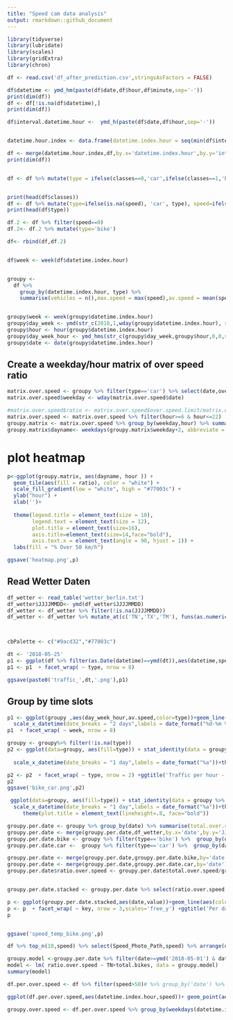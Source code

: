 ```yaml
---
title: "Speed cam data analysis"
output: rmarkdown::github_document
---
```


```r
library(tidyverse)
library(lubridate)
library(scales)
library(gridExtra)
library(chron)

df <- read.csv('df_after_prediction.csv',stringsAsFactors = FALSE)

df$datetime <- ymd_hm(paste(df$date,df$hour,df$minute,sep='-'))
print(dim(df))
df <- df[!is.na(df$datetime),]
print(dim(df))

df$interval.datetime.hour <-  ymd_h(paste(df$date,df$hour,sep='-'))


datetime.hour.index <- data.frame(datetime.index.hour = seq(min(df$interval.datetime.hour),max(df$interval.datetime.hour),by=60*60))

df <- merge(datetime.hour.index,df,by.x='datetime.index.hour',by.y='interval.datetime.hour',all.x = TRUE)
print(dim(df))


df <- df %>% mutate(type = ifelse(classes==0,'car',ifelse(classes==1,'bike','NA')))


print(head(df$classes))
df <- df %>% mutate(type=ifelse(is.na(speed), 'car', type), speed=ifelse(is.na(speed),0,speed))
print(head(df$type))

df.2 <- df %>% filter(speed==0) 
df.2<- df.2 %>% mutate(type='bike')

df<- rbind(df,df.2)


df$week <- week(df$datetime.index.hour)


groupy <-
  df %>%
    group_by(datetime.index.hour, type) %>%
    summarise(vehicles = n(),max.speed = max(speed),av.speed = mean(speed), over.speed.limit = sum(speed>50))


groupy$week <- week(groupy$datetime.index.hour)
groupy$day_week <- ymd(str_c(2018,1,wday(groupy$datetime.index.hour), sep='-'))
groupy$hour <- hour(groupy$datetime.index.hour)
groupy$day_week_hour <- ymd_hms(str_c(groupy$day_week,groupy$hour,0,0,sep=':'))
groupy$date <- date(groupy$datetime.index.hour)
```
## Create a weekday/hour matrix of over speed ratio
```r
matrix.over.speed <- groupy %>% filter(type=='car') %>% select(date,over.speed.limit,vehicles,hour) %>% filter(date>ymd('2018-04-27')& date<ymd('2018-05-20'))
matrix.over.speed$weekday <- wday(matrix.over.speed$date)

#matrix.over.speed$ratio <- matrix.over.speed$over.speed.limit/matrix.over.speed$vehicles
matrix.over.speed <- matrix.over.speed %>% filter(hour>=6 & hour<=22)
groupy.matrix <- matrix.over.speed %>% group_by(weekday,hour) %>% summarise(ratio = sum(over.speed.limit)/ sum(vehicles)*100)
groupy.matrix$dayname<- weekdays(groupy.matrix$weekday+2, abbreviate = FALSE)

```

# plot heatmap
```r
p<-ggplot(groupy.matrix, aes(dayname, hour )) +
  geom_tile(aes(fill = ratio), color = "white") +
  scale_fill_gradient(low = "white", high = "#77003c") +
  ylab("hour") +
  xlab('')+
  
  theme(legend.title = element_text(size = 10),
        legend.text = element_text(size = 12),
        plot.title = element_text(size=16),
        axis.title=element_text(size=14,face="bold"),
        axis.text.x = element_text(angle = 90, hjust = 1)) +
  labs(fill = "% Over 50 km/h")

ggsave('heatmap.png',p)
```

## Read Wetter Daten

```r
df_wetter <- read_table('wetter_berlin.txt')
df_wetter$JJJJMMDD<- ymd(df_wetter$JJJJMMDD)
df_wetter <- df_wetter %>% filter(!is.na(JJJJMMDD))
df_wetter <- df_wetter %>% mutate_at(c('TN','TX','TM'), funs(as.numeric(.)))




```

```r
cbPalette <- c("#9acd32","#77003c")

dt <- '2018-05-25'
p1 <- ggplot(df %>% filter(as.Date(datetime)==ymd(dt)),aes(datetime,speed, color=type))+ geom_jitter(alpha=0.2)+geom_smooth()+theme(legend.position="top",legend.title=element_blank(),axis.title.x=element_blank())+scale_colour_manual(values=cbPalette)+theme(legend.position="none")+ggtitle(dt)
p1 <- p1  + facet_wrap( ~ type, nrow = 8) 

ggsave(paste0('traffic_',dt,'.png'),p1)
```

## Group by time slots
```r
p1 <- ggplot(groupy ,aes(day_week_hour,av.speed,color=type))+geom_line()+theme(axis.text.x = element_text(angle=90))+
  scale_x_datetime(date_breaks = "2 days",labels = date_format("%d-%m %H:%M"))+theme(legend.position="top")+ylim(10,35)+theme(legend.position="top",legend.title=element_blank(),axis.title.x=element_blank())+scale_colour_manual(values=cbPalette)
p1  + facet_wrap( ~ week, nrow = 8) 

```
```r
groupy <- groupy%>% filter(!is.na(type))
p2 <- ggplot(data=groupy, aes(fill=type)) + stat_identity(data = groupy  %>%filter(datetime.index.hour>'2018-04-19' 
                                                                               ), aes(datetime.index.hour, vehicles), geom = "bar", alpha = 0.8,position = "dodge")+theme(axis.text.x = element_text(angle=90))+
  scale_x_datetime(date_breaks = "1 day",labels = date_format("%a"))+theme(legend.position="top",legend.title=element_blank(),axis.title.x=element_blank())+scale_fill_manual(values=cbPalette)

p2 <- p2  + facet_wrap( ~ type, nrow = 2) +ggtitle('Traffic per hour - April-Mai 2018')
p2
ggsave('bike_car.png',p2)
```
```r
 ggplot(data=groupy, aes(fill=type)) + stat_identity(data = groupy %>% filter(datetime.index.hour>'2018-04-08'  & type=='car'), aes(datetime.index.hour, over.speed.limit), geom = "bar", alpha = 0.8,position = "dodge")+theme(axis.text.x = element_text(angle=90))+
  scale_x_datetime(date_breaks = "1 day",labels = date_format("%a"))+theme(legend.position="top",legend.title=element_blank(),axis.title.x=element_blank())+scale_fill_manual(values='#77003c')+theme(legend.position="none")+ggtitle("Speed limit breaches per hour") + 
     theme(plot.title = element_text(lineheight=.8, face="bold"))


```
```r
groupy.per.date <- groupy %>% group_by(date) %>% summarise(total.over.speed = sum(over.speed.limit))
groupy.per.date <- merge(groupy.per.date,df_wetter,by.x='date',by.y='JJJJMMDD')
groupy.per.date.bike <- groupy %>% filter(type=='bike') %>%  group_by(date)  %>% summarise(total.bikes = sum(vehicles))
groupy.per.date.car <-  groupy %>% filter(type=='car') %>%  group_by(date)  %>% summarise(total.cars = sum(vehicles))

groupy.per.date <- merge(groupy.per.date,groupy.per.date.bike,by='date')
groupy.per.date <- merge(groupy.per.date,groupy.per.date.car,by='date')
groupy.per.date$ratio.over.speed <- groupy.per.date$total.over.speed/groupy.per.date$total.cars*100


groupy.per.date.stacked <- groupy.per.date %>% select(ratio.over.speed,total.bikes,TM,date) %>% gather(key,value,-date)

p <- ggplot(groupy.per.date.stacked,aes(date,value))+geom_line(aes(color=key))+scale_color_manual(values=c('#77003c','#c33333',"#9acd32",'red','blue'))+theme(legend.position="top",legend.title=element_blank(),axis.title.x=element_blank())
p <- p  + facet_wrap( ~ key, nrow = 3,scales='free_y') +ggtitle('Per day - April-Mai 2018')+theme(legend.position="none")
p


ggsave('speed_temp_bike.png',p)
```



```r
df %>% top_n(10,speed) %>% select(Speed_Photo_Path,speed) %>% arrange(desc(speed))
```
```r

groupy.model <-groupy.per.date %>% filter(date>=ymd('2018-05-01') & date<ymd('2018-05-20'))
model <- lm( ratio.over.speed ~ TN+total.bikes, data = groupy.model)
summary(model)
```

```r
df.per.over.speed <- df %>% filter(speed>50)# %>% group_by('date') %>% summarise()

ggplot(df.per.over.speed,aes(datetime.index.hour,speed))+ geom_point(aes(color=hour))+geom_smooth()+  scale_x_datetime(date_breaks = "1 day",labels = date_format("%a"))+theme(axis.text.x = element_text(size=8,angle=90,hjust=.5,vjust=.5,face="plain"))
```
```r
groupy.over.speed <- df.per.over.speed %>% group_by(weekdays(datetime.index.hour)) %>% summarise(mean.over.speed = mean(speed))
```

